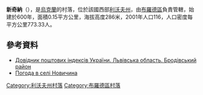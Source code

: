 {{coord|49|57|50|N|25|6|36|E|scale:100000|display=title}}

'''新奇納'''（{{lang-uk|Новичина}}），是[[烏克蘭|烏克蘭]]的村落，位於該國西部[[利沃夫州|利沃夫州]]，由[[布羅德區|布羅德區]]負責管轄，始建於600年，面積0.15平方公里，海拔高度286米，2001年人口116，人口密度每平方公里773.33人。

==參考資料==
*[http://www.uaidx.com/13/281/index Довідник поштових індексів України. Львівська область. Бродівський район] {{Wayback|url=http://www.uaidx.com/13/281/index |date=20160202002802 }}
* [http://weather.in.ua/ua/l'vovskaja/17335 Погода в селі Новичина] {{Wayback|url=http://weather.in.ua/ua/l%27vovskaja/17335 |date=20200807131814 }}

{{DEFAULTSORT:Новичина}}
[[Category:利沃夫州村落|Category:利沃夫州村落]]
[[Category:布羅德區村落|Category:布羅德區村落]]


{{Lviv-geo-stub}}